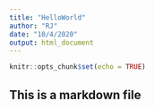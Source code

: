 ```yaml
---
title: "HelloWorld"
author: "RJ"
date: "10/4/2020"
output: html_document
---
```


```r
knitr::opts_chunk$set(echo = TRUE)
```

## This is a markdown file